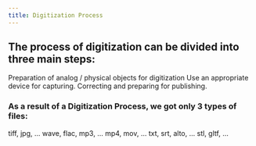 ```yaml
---
title: Digitization Process
---
```



## The process of digitization can be divided into three main steps:

<CardGrid stagger>
    <Card title="1. Preparation" icon="approve-check">
        Preparation of analog / physical objects for digitization
    </Card>
    <Card title="2. Capturing" icon="add-document">
        Use an appropriate device for capturing.
    </Card>
    <Card title="3. Editing" icon="setting">
        Correcting and preparing for publishing.
    </Card>
</CardGrid>

### As a result of a Digitization Process, we got only 3 types of files:

<CardGrid stagger>
    <Card title="1. IMAGE FILES" icon="information">
        tiff, jpg, ...
    </Card>
    <Card title="2. AUDIO FILES" icon="information">
        wave, flac, mp3, ...
    </Card>
    <Card title="3. VIDEO FILES" icon="information">
        mp4, mov, ...
    </Card>
   <Card title="4. TEXT FILES" icon="information">
        txt, srt, alto, ...
    </Card>
    <Card title="5. 3D FILES" icon="information">
        stl, gltf, ...
    </Card>
</CardGrid>
